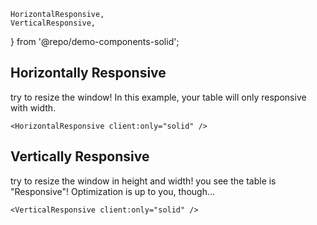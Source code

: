 	HorizontalResponsive,
	VerticalResponsive,
} from '@repo/demo-components-solid';

## Horizontally Responsive <GitHubLink demoName="HorizontalResponsive" is:inline />

try to resize the window! In this example, your table will only responsive with width.

	<HorizontalResponsive client:only="solid" />


## Vertically Responsive <GitHubLink demoName="VerticalResponsive" is:inline />

try to resize the window in height and width! you see the table is "Responsive"!
Optimization is up to you, though...


	<VerticalResponsive client:only="solid" />

